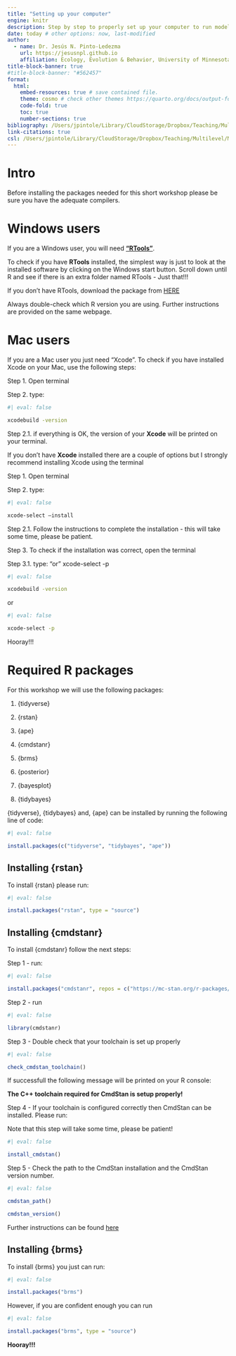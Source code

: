 ```yaml
---
title: "Setting up your computer" 
engine: knitr 
description: Step by step to properly set up your computer to run models using Stan!
date: today # other options: now, last-modified
author:
  - name: Dr. Jesús N. Pinto-Ledezma 
    url: https://jesusnpl.github.io
    affiliation: Ecology, Evolution & Behavior, University of Minnesota
title-block-banner: true
#title-block-banner: "#562457"
format: 
  html: 
    embed-resources: true # save contained file.
    theme: cosmo # check other themes https://quarto.org/docs/output-formats/html-themes.html
    code-fold: true
    toc: true
    number-sections: true
bibliography: /Users/jpintole/Library/CloudStorage/Dropbox/Teaching/Multilevel/MLM_intro/quarto/bibliography.bib
link-citations: true
csl: /Users/jpintole/Library/CloudStorage/Dropbox/Teaching/Multilevel/MLM_intro/quarto/apa-single-spaced.csl
---
```


# Intro

Before installing the packages needed for this short workshop please be sure you have the adequate compilers. 

# Windows users

If you are a Windows user, you will need [**"RTools"**](https://cran.r-project.org/bin/windows/Rtools/rtools43/rtools.html). 

To check if you have **RTools** installed, the simplest way is just to look at the installed software by clicking on the Windows start button. Scroll down until R and see if there is an extra folder named RTools - Just that!!! 

If you don't have RTools, download the package from [HERE](https://cran.r-project.org/bin/windows/Rtools/) 

Always double-check which R version you are using. Further instructions are provided on the same webpage.

# Mac users 

If you are a Mac user you just need "Xcode". To check if you have installed Xcode on your Mac, use the following steps:

Step 1. Open terminal 

Step 2. type: 

```bash
#| eval: false 

xcodebuild -version 

```

Step 2.1. if everything is OK, the version of your **Xcode** will be printed on your terminal.

If you don't have **Xcode** installed there are a couple of options but I strongly recommend installing Xcode using the terminal

Step 1. Open terminal 

Step 2. type: 

```bash
#| eval: false 

xcode-select –install

```

Step 2.1. Follow the instructions to complete the installation - this will take some time, please be patient.

Step 3. To check if the installation was correct, open the terminal 

Step 3.1. type:  "or" xcode-select -p

```bash
#| eval: false

xcodebuild -version

```

or 

```bash
#| eval: false

xcode-select -p

```

Hooray!!! 

# Required R packages

For this workshop we will use the following packages: 

1. {tidyverse} 

2. {rstan} 

3. {ape} 

4. {cmdstanr} 

5. {brms} 

6. {posterior} 

7. {bayesplot} 

8. {tidybayes}

{tidyverse}, {tidybayes} and, {ape} can be installed by running the following line of code: 

```r
#| eval: false 

install.packages(c("tidyverse", "tidybayes", "ape")) 

```

## Installing {rstan}

To install {rstan} please run: 

```r
#| eval: false 

install.packages("rstan", type = "source") 

```

## Installing {cmdstanr}

To install {cmdstanr} follow the next steps: 

Step 1 - run:


```r
#| eval: false 

install.packages("cmdstanr", repos = c("https://mc-stan.org/r-packages/", getOption("repos"))) 

```

Step 2 - run 

```r
#| eval: false 

library(cmdstanr)

```

Step 3 - Double check that your toolchain is set up properly 

```r
#| eval: false 

check_cmdstan_toolchain()

```

If successfull the following message will be printed on your R console:

**The C++ toolchain required for CmdStan is setup properly!**

Step 4 - If your toolchain is configured correctly then CmdStan can be installed. Please run:

Note that this step will take some time, please be patient!

```r
#| eval: false 

install_cmdstan()

```

Step 5 - Check the path to the CmdStan installation and the CmdStan version number. 

```r
#| eval: false 

cmdstan_path()

cmdstan_version()

```

Further instructions can be found [here](https://mc-stan.org/cmdstanr/articles/cmdstanr.html)

## Installing {brms}

To install {brms} you just can run: 

```r
#| eval: false 

install.packages("brms")

```

However, if you are confident enough you can run 

```r
#| eval: false 

install.packages("brms", type = "source")

```

**Hooray!!!**
